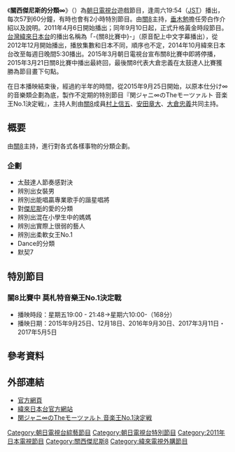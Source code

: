 {{noteTA
|G1=JP Show
|1=zh-hk:花式溜冰; zh-tw:花式滑冰; zh-cn:花样滑冰; }}
{{電視節目信息框
| 名稱       = 關8比賽中
| 原名       = {{lang|ja|関ジャニの仕分け∞}}
| 圖片       = 
| 圖說       = 
| 類型       = 遊戲、綜藝
| 原創       = 
| 發展       = 
| 導演       = 
| 主持       = [[關西傑尼斯8|關西傑尼斯8]]
| 演出       = 
| 配音       = 
| 旁白       = [[垂木勉|垂木勉]]
| 主題曲     = 
| 片頭曲     = 
| 片尾曲     = 
| 作曲       = 
| 國家       = {{JPN}}
| 地區       = 
| 語言       = [[日語|日語]]
| 季數       = 
| 系列數     = 
| 輯數       = 
| 集數       = 
| 每集列表   = 
| 執行製片   = 
| 製片人     =
| 監製       = 
| 副製片人   = 
| 共同製片人 = 
| 編審       =
| 剪輯       = 
| 年份       =
| 外景       = 
| 機位       = 
| 電視網    = [[朝日電視台|朝日電視台]]
| 播出國家   = {{JPN}}
| 開始     = 2011年4月6日－2011年9月28日<br>（週三 25:21 - 25:51）
2011年9月10日 
| 結束     = 2015年3月21日<br>（週六 19:54 - 20:51-54）
| 台灣名稱   = 關8比賽中（[[緯來日本台|緯來日本台]]）
| 港澳名稱   = 靠估兵團（[[香港有線電視|香港有線電視]]）
| 馬新名稱   = 
| 官方網站   = http://www.tv-asahi.co.jp/kanjani-shiwake/
| imdb_id   = 
| tv_com_id = 
}}
《'''關西傑尼斯的分類∞'''》（{{lang|ja|関ジャニの仕分け∞}}）為[[朝日電視台|朝日電視台]]遊戲節目，逢周六19:54（[[日本標準時間|JST]]）播出，每次57到60分鐘，有時也會有2小時特別節目。由[[關8|關8]]主持，[[垂木勉|垂木勉]]擔任旁白作介紹以及說明。2011年4月6日開始播出；同年9月10日起，正式升格黃金時段節目。[[台灣|台灣]][[緯來日本台|緯來日本台]]的播出名稱為「-{關8比賽中}-」（原音配上中文字幕播出），從2012年12月開始播出，播放集數和日本不同，順序也不定，2014年10月緯來日本台改至每週日晚間5:30播出。2015年3月朝日電視台宣布關8比賽中即將停播，2015年3月21日關8比賽中播出最終回，最後關8代表大倉忠義在太鼓達人比賽獲勝為節目畫下句點。

在日本播映結束後，經過約半年的時間，從2015年9月25日開始，以原本仕分け∞的音樂類企劃為底，製作不定期的特別節目『関ジャニ∞のTheモーツァルト 音楽王No.1決定戦』，主持人則由[[關8|關8]]成員[[村上信五|村上信五]]、[[安田章大|安田章大]]、[[大倉忠義|大倉忠義]]共同主持。

== 概要 ==
由[[關西傑尼斯8|關8]]主持，進行對各式各樣事物的分類企劃。
=== 企劃 ===
*太鼓達人節奏感對決
*辨別出女裝男
*辨別出能唱贏專業歌手的諧星唱將
*對[[傑尼斯事務所|傑尼斯]]的愛的分類
*辨別出混在小學生中的媽媽
*辨別出實際上很弱的藝人
*辨別出柔軟女王No.1
*Dance的分類
*默契7

==特別節目==
===關8比賽中 莫札特音樂王No.1決定戰===
*播映時段：星期五19:00 - 21:48→星期六10:00-（168分）
*播映日期：2015年9月25日、12月18日、2016年9月30日、2017年3月11日・2017年5月5日

== 參考資料 ==
{{Reflist}}

== 外部連結 ==
* [http://www.tv-asahi.co.jp/kanjani-shiwake/ 官方網頁]{{ja icon}}
* [http://japan.videoland.com.tw/channel/20121101/ 緯來日本台官方網站]
* [http://www.tv-asahi.co.jp/the-mozart/ 関ジャニ∞のTheモーツァルト 音楽王No.1決定戦]

{{電視節目的變遷
|電視台={{JPN}}[[朝日電視台|朝日電視台]]
|播放檔次=<br />週三 25:21 - 25:51
|節目名稱=關8比賽中<br />（2011年4月6日－2011年9月28日）
|上一節目=
|下一節目=
|2播放檔次=週六 19:54 - 20:51-54
|2節目名稱=關8比賽中<br />（2011年9月10日－2015年3月21日）
|2上一節目=
|2下一節目=
}}

{{電視節目的變遷
|電視台={{HK}}[[香港有線電視|香港有線電視]]
|播放檔次= 
|節目名稱=靠估兵團
|上一節目=
|下一節目=
}}

{{電視節目的變遷
|電視台={{TWN}}[[緯來日本台|緯來日本台]]
|播放檔次= 
|節目名稱=關8比賽中
|上一節目=
|下一節目=
}}

{{關西傑尼斯8}}

{{DEFAULTSORT:Kanjani no Shiwake Eito}}
[[Category:朝日電視台綜藝節目|Category:朝日電視台綜藝節目]]
[[Category:朝日電視台特別節目|Category:朝日電視台特別節目]]
[[Category:2011年日本電視節目|Category:2011年日本電視節目]]
[[Category:關西傑尼斯8|Category:關西傑尼斯8]]
[[Category:緯來電視外購節目|Category:緯來電視外購節目]]